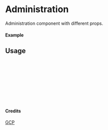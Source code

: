 
<Meta of={Administration} title="GCP/Administration" />

# Administration

Administration component with different props.

#### Example

<Canvas of={Administration.Primary} />

## Usage

```ts
import { Administration } from "yadl-ui";

const Example = () => {
  return (
      <Administration />
  );
};

export default Example;
```

#### Credits
[GCP](https://cloud.google.com/icons)
